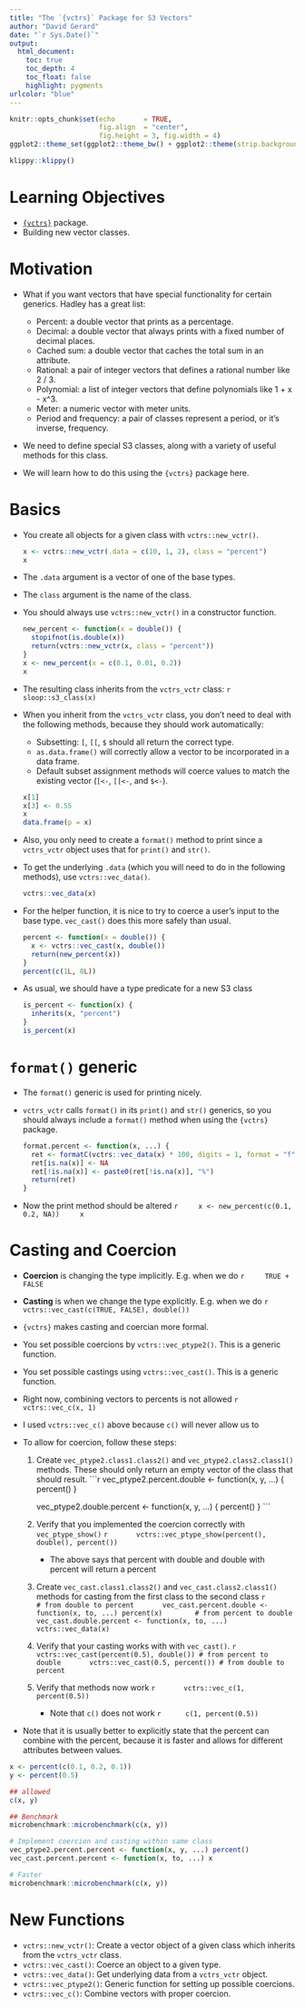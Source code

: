 ```yaml
---
title: "The `{vctrs}` Package for S3 Vectors"
author: "David Gerard"
date: "`r Sys.Date()`"
output:  
  html_document:
    toc: true
    toc_depth: 4
    toc_float: false
    highlight: pygments
urlcolor: "blue"
---
```


```r
knitr::opts_chunk$set(echo       = TRUE, 
                      fig.align  = "center",
                      fig.height = 3, fig.width = 4)
ggplot2::theme_set(ggplot2::theme_bw() + ggplot2::theme(strip.background = ggplot2::element_rect(fill = "white")))
```

```r
klippy::klippy()
```

# Learning Objectives

- [`{vctrs}`](https://vctrs.r-lib.org/articles/s3-vector.html) package.
- Building new vector classes.

# Motivation

- What if you want vectors that have special functionality for certain generics. Hadley has a great list:
    - Percent: a double vector that prints as a percentage. 
    - Decimal: a double vector that always prints with a fixed number of decimal places.
    - Cached sum: a double vector that caches the total sum in an attribute.
    - Rational: a pair of integer vectors that defines a rational number like 2 / 3.
    - Polynomial: a list of integer vectors that define polynomials like 1 + x - x^3.
    - Meter: a numeric vector with meter units.
    - Period and frequency: a pair of classes represent a period, or it’s inverse, frequency.
    
- We need to define special S3 classes, along with a variety of useful methods for this class.

- We will learn how to do this using the `{vctrs}` package here.

# Basics

- You create all objects for a given class with `vctrs::new_vctr()`. 

    ```r
    x <- vctrs::new_vctr(.data = c(10, 1, 2), class = "percent")
    x
    ```

- The `.data` argument is a vector of one of the base types.

- The `class` argument is the name of the class.

- You should always use `vctrs::new_vctr()` in a constructor function.

    ```r
    new_percent <- function(x = double()) {
      stopifnot(is.double(x))
      return(vctrs::new_vctr(x, class = "percent"))
    }
    x <- new_percent(x = c(0.1, 0.01, 0.2))
    x
    ```

- The resulting class inherits from the `vctrs_vctr` class:
    ```r
    sloop::s3_class(x)
    ```
    
- When you inherit from the `vctrs_vctr` class, you don't need to deal with the following methods, because they should work automatically:
    - Subsetting: `[`, `[[`, `$` should all return the correct type.
    - `as.data.frame()` will correctly allow a vector to be incorporated in a data frame.
    - Default subset assignment methods will coerce values to match the existing vector (`[<-`, `[[<-`, and `$<-`).

    ```r
    x[1]
    x[3] <- 0.55
    x
    data.frame(p = x)
    ```

- Also, you only need to create a `format()` method to print since a `vctrs_vctr` object uses that for `print()` and `str()`.

- To get the underlying `.data` (which you will need to do in the following methods), use `vctrs::vec_data()`.

    ```r
    vctrs::vec_data(x)
    ```


- For the helper function, it is nice to try to coerce a user's input to the base type. `vec_cast()` does this more safely than usual.

    ```r
    percent <- function(x = double()) {
      x <- vctrs::vec_cast(x, double())
      return(new_percent(x))
    }
    percent(c(1L, 0L))
    ```

- As usual, we should have a type predicate for a new S3 class

    ```r
    is_percent <- function(x) {
      inherits(x, "percent")
    }
    is_percent(x)
    ```

# `format()` generic

- The `format()` generic is used for printing nicely.

- `vctrs_vctr` calls `format()` in its `print()` and `str()` generics, so you should always include a `format()` method when using the `{vctrs}` package.

    ```r
    format.percent <- function(x, ...) {
      ret <- formatC(vctrs::vec_data(x) * 100, digits = 1, format = "f")
      ret[is.na(x)] <- NA
      ret[!is.na(x)] <- paste0(ret[!is.na(x)], "%")
      return(ret)
    }
    ```

- Now the print method should be altered
    ```r
    x <- new_percent(c(0.1, 0.2, NA))
    x
    ```
    
# Casting and Coercion

- **Coercion** is changing the type implicitly. E.g. when we do
    ```r
    TRUE + FALSE
    ```

- **Casting** is when we change the type explicitly. E.g. when we do
    ```r
    vctrs::vec_cast(c(TRUE, FALSE), double())
    ```

- `{vctrs}` makes casting and coercian more formal.

- You set possible coercions by `vctrs::vec_ptype2()`. This is a generic function.

- You set possible castings using `vctrs::vec_cast()`. This is a generic function.

- Right now, combining vectors to percents is not allowed
    ```r
    vctrs::vec_c(x, 1)
    ```

- I used `vctrs::vec_c()` above because `c()` will never allow us to 

- To allow for coercion, follow these steps:
    1. Create `vec_ptype2.class1.class2()` and `vec_ptype2.class2.class1()` methods. These should only return an empty vector of the class that should result.
        ```r
        vec_ptype2.percent.double <- function(x, y, ...) {
          percent()
        }
        
        vec_ptype2.double.percent <- function(x, y, ...) {
          percent()
        }
        ```
    2. Verify that you implemented the coercion correctly with `vec_ptype_show()`
        ```r
        vctrs::vec_ptype_show(percent(), double(), percent())
        ```
        - The above says that percent with double and double with percent will return a percent
    3. Create `vec_cast.class1.class2()` and `vec_cast.class2.class1()` methods for casting from the first class to the second class
        ```r
        # from double to percent
        vec_cast.percent.double <- function(x, to, ...) percent(x) 
        # from percent to double
        vec_cast.double.percent <- function(x, to, ...) vctrs::vec_data(x) 
        ```
    4. Verify that your casting works with with `vec_cast()`.
        ```r
        vctrs::vec_cast(percent(0.5), double()) # from percent to double
        vctrs::vec_cast(0.5, percent()) # from double to percent
        ```
    5. Verify that methods now work
        ```r
        vctrs::vec_c(1, percent(0.5))
        ```
        - Note that `c()` does not work
            ```r
            c(1, percent(0.5))
            ```
    
- Note that it is usually better to explicitly state that the percent can combine with the percent, because it is faster and allows for different attributes between values.

```r
x <- percent(c(0.1, 0.2, 0.1))
y <- percent(0.5)

## allowed
c(x, y)

## Benchmark
microbenchmark::microbenchmark(c(x, y))

# Implement coercion and casting within same class
vec_ptype2.percent.percent <- function(x, y, ...) percent()
vec_cast.percent.percent <- function(x, to, ...) x

# Faster
microbenchmark::microbenchmark(c(x, y))
```

# New Functions

- `vctrs::new_vctr()`: Create a vector object of a given class which inherits from the `vctrs_vctr` class.
- `vctrs::vec_cast()`: Coerce an object to a given type.
- `vctrs::vec_data()`: Get underlying data from a `vctrs_vctr` object.
- `vctrs::vec_ptype2()`: Generic function for setting up possible coercions.
- `vctrs::vec_c()`: Combine vectors with proper coercion.


